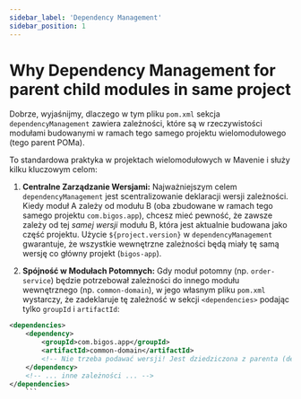 ```yaml
---
sidebar_label: 'Dependency Management'
sidebar_position: 1
---
```


# Why Dependency Management for parent child modules in same project

Dobrze, wyjaśnijmy, dlaczego w tym pliku `pom.xml` sekcja `dependencyManagement` zawiera zależności, które są w rzeczywistości modułami budowanymi w ramach tego samego projektu wielomodułowego (tego parent POMa).

To standardowa praktyka w projektach wielomodułowych w Mavenie i służy kilku kluczowym celom:

1.  **Centralne Zarządzanie Wersjami:** Najważniejszym celem `dependencyManagement` jest scentralizowanie deklaracji wersji zależności. Kiedy moduł A zależy od modułu B (oba zbudowane w ramach tego samego projektu `com.bigos.app`), chcesz mieć pewność, że zawsze zależy od tej *samej wersji* modułu B, która jest aktualnie budowana jako część projektu. Użycie ``${project.version}`` w `dependencyManagement` gwarantuje, że wszystkie wewnętrzne zależności będą miały tę samą wersję co główny projekt (`bigos-app`).

2.  **Spójność w Modułach Potomnych:** Gdy moduł potomny (np. `order-service`) będzie potrzebował zależności do innego modułu wewnętrznego (np. `common-domain`), w jego własnym pliku `pom.xml` wystarczy, że zadeklaruje tę zależność w sekcji `<dependencies>` podając tylko `groupId` i `artifactId`:
```xml
<dependencies>
    <dependency>
        <groupId>com.bigos.app</groupId>
        <artifactId>common-domain</artifactId>
        <!-- Nie trzeba podawać wersji! Jest dziedziczona z parenta (dependencyManagement) -->
    </dependency>
    <!-- ... inne zależności ... -->
</dependencies>
    ```